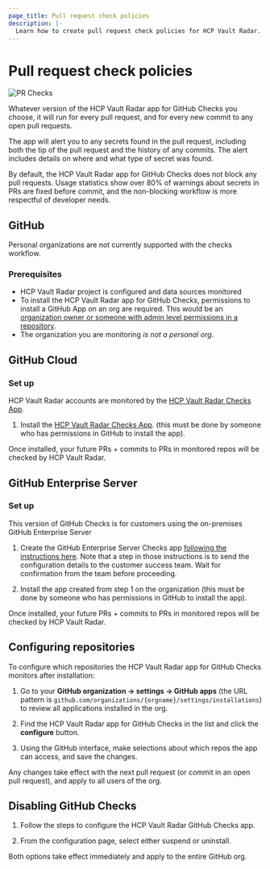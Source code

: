 ```yaml
---
page_title: Pull request check policies
description: |-
  Learn how to create pull request check policies for HCP Vault Radar.
---
```


# Pull request check policies

![PR Checks](/img/docs/vault-radar/pr-checks/pr-checks-1.png)


Whatever version of the HCP Vault Radar app for GitHub Checks you choose, it will run for every pull request, and for every new commit to any open pull requests.

The app will alert you to any secrets found in the pull request, including both the tip of the pull request and the history of any commits. The alert includes details on where and what type of secret was found.

By default, the HCP Vault Radar app for GitHub Checks does not block any pull requests. Usage statistics show over 80% of warnings about secrets in PRs are fixed before commit, and the non-blocking workflow is more respectful of developer needs.

## GitHub

<Note>

Personal organizations are not currently supported with the checks workflow.

</Note>

### Prerequisites
- HCP Vault Radar project is configured and data sources monitored
- To install the HCP Vault Radar app for GitHub Checks, permissions to install a GitHub App on an org are required. This would be an [organization owner or someone with admin level permissions in a repository](https://docs.github.com/en/apps/oauth-apps/building-oauth-apps/differences-between-github-apps-and-oauth-apps#who-can-install-github-apps-and-authorize-oauth-apps).
- The organization you are monitoring *is not a personal org*.

## GitHub Cloud

### Set up
HCP Vault Radar accounts are monitored by the [HCP Vault Radar Checks App](https://github.com/apps/hashicorp-cloud-vault-radar-prod).

1. Install the [HCP Vault Radar Checks App](https://github.com/apps/hashicorp-cloud-vault-radar-prod).
(this must be done by someone who has permissions in GitHub to install the app).

Once installed, your future PRs + commits to PRs in monitored repos will be checked by HCP Vault Radar.


## GitHub Enterprise Server

### Set up

This version of GitHub Checks is for customers using the on-premises GitHub Enterprise Server

1. Create the GitHub Enterprise Server Checks app [following the instructions here](https://github.com/BluBracket/blubracket-tools/tree/main/github-checks-app). Note that a step in those instructions is to send the configuration details to the customer success team. Wait for confirmation from the team before proceeding.

2. Install the app created from step 1 on the organization (this must be done by someone who has permissions in GitHub to install the app).

Once installed, your future PRs + commits to PRs in monitored repos will be checked by HCP Vault Radar.


## Configuring repositories

To configure which repositories the HCP Vault Radar app for GitHub Checks monitors after installation:

1. Go to your **GitHub organization → settings → GitHub apps** (the URL pattern is `github.com/organizations/{orgname}/settings/installations`) to review all applications installed in the org.

2. Find the HCP Vault Radar app for GitHub Checks in the list and click the **configure** button.

3. Using the GitHub interface, make selections about which repos the app can access, and save the changes.

Any changes take effect with the next pull request (or commit in an open pull request), and apply to all users of the org.

## Disabling GitHub Checks

1. Follow the steps to configure the HCP Vault Radar GitHub Checks app.

2. From the configuration page, select either suspend or uninstall.

Both options take effect immediately and apply to the entire GitHub org.
